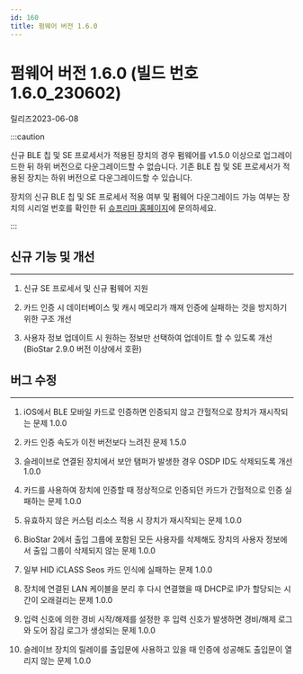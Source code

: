 ```yaml
---
id: 160
title: 펌웨어 버전 1.6.0
---
```


# 펌웨어 버전 1.6.0 (빌드 번호 1.6.0_230602)

릴리즈<Separator/>2023-06-08

:::caution

신규 BLE 칩 및 SE 프로세서가 적용된 장치의 경우 펌웨어를 v1.5.0 이상으로 업그레이드한 뒤 하위 버전으로 다운그레이드할 수 없습니다. 기존 BLE 칩 및 SE 프로세서가 적용된 장치는 하위 버전으로 다운그레이드할 수 있습니다.

장치의 신규 BLE 칩 및 SE 프로세서 적용 여부 및 펌웨어 다운그레이드 가능 여부는 장치의 시리얼 번호를 확인한 뒤 [슈프리마 홈페이지](https://supremainc.com)에 문의하세요.

:::

## 신규 기능 및 개선

---

1. 신규 SE 프로세서 및 신규 펌웨어 지원

1. 카드 인증 시 데이터베이스 및 캐시 메모리가 깨져 인증에 실패하는 것을 방지하기 위한 구조 개선

1. 사용자 정보 업데이트 시 원하는 정보만 선택하여 업데이트 할 수 있도록 개선 (BioStar 2.9.0 버전 이상에서 호환)

## 버그 수정

---

<BugLists>

1. iOS에서 BLE 모바일 카드로 인증하면 인증되지 않고 간헐적으로 장치가 재시작되는 문제 <Badge>1.0.0</Badge>

1. 카드 인증 속도가 이전 버전보다 느려진 문제 <Badge>1.5.0</Badge>

1. 슬레이브로 연결된 장치에서 보안 탬퍼가 발생한 경우 OSDP ID도 삭제되도록 개선 <Badge>1.0.0</Badge>

1. 카드를 사용하여 장치에 인증할 때 정상적으로 인증되던 카드가 간헐적으로 인증 실패하는 문제 <Badge>1.0.0</Badge>

1. 유효하지 않은 커스텀 리소스 적용 시 장치가 재시작되는 문제 <Badge>1.0.0</Badge>

1. BioStar 2에서 출입 그룹에 포함된 모든 사용자를 삭제해도 장치의 사용자 정보에서 출입 그룹이 삭제되지 않는 문제 <Badge>1.0.0</Badge>

1. 일부 HID iCLASS Seos 카드 인식에 실패하는 문제 <Badge>1.0.0</Badge>

1. 장치에 연결된 LAN 케이블을 분리 후 다시 연결했을 때 DHCP로 IP가 할당되는 시간이 오래걸리는 문제 <Badge>1.0.0</Badge>

1. 입력 신호에 의한 경비 시작/해제를 설정한 후 입력 신호가 발생하면 경비/해제 로그와 도어 잠김 로그가 생성되는 문제 <Badge>1.0.0</Badge>

1. 슬레이브 장치의 릴레이를 출입문에 사용하고 있을 때 인증에 성공해도 출입문이 열리지 않는 문제 <Badge>1.0.0</Badge>

</BugLists>